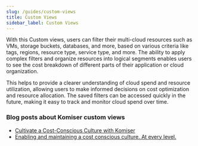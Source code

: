 ```yaml
---
slug: /guides/custom-views
title: Custom Views
sidebar_label: Custom Views
---
```


With this Custom views, users can filter their multi-cloud resources such as VMs, storage buckets, databases, and more, based on various criteria like tags, regions, resource type, service type, and more. The ability to apply complex filters and organize resources into logical segments enables users to see the cost breakdown of different parts of their application or cloud organization. 

This helps to provide a clearer understanding of cloud spend and resource utilization, allowing users to make informed decisions on cost optimization and resource allocation. The saved filters can be accessed quickly in the future, making it easy to track and monitor cloud spend over time.

### Blog posts about Komiser custom views

- [Cultivate a Cost-Conscious Culture with Komiser](https://www.tailwarden.com/blog/cultivate-a-cost-conscious-culture-with-komiser?utm_source=docs&utm_medium=referral)
- [Enabling and maintaining a cost conscious culture. At every level.](https://www.tailwarden.com/blog/enabling-and-maintaining-a-cost-conscious-culture-at-every-level?utm_source=docs&utm_medium=referral)